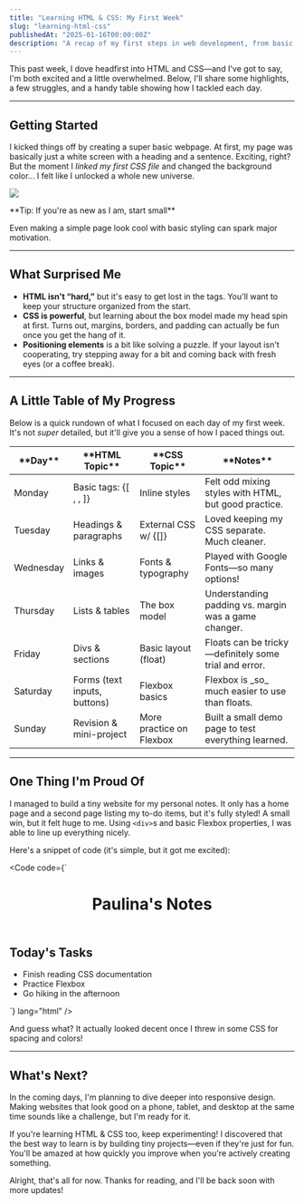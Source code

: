 ```yaml
---
title: "Learning HTML & CSS: My First Week"
slug: "learning-html-css"
publishedAt: "2025-01-16T00:00:00Z"
description: "A recap of my first steps in web development, from basic tags to styling techniques."
---
```



This past week, I dove headfirst into HTML and CSS—and I've got to say, I'm both excited and a little overwhelmed. Below, I'll share some highlights, a few struggles, and a handy table showing how I tackled each day.

<hr class="my-8 bg-neutral-200 dark:bg-neutral-700" />

## Getting Started

I kicked things off by creating a super basic webpage. At first, my page was basically just a white screen with a heading and a sentence. Exciting, right? But the moment I _linked my first CSS file_ and changed the background color... I felt like I unlocked a whole new universe.

<div class="my-6 flex items-start gap-2 rounded-xl border border-green-500 bg-green-200 p-3 dark:border-green-700 dark:bg-green-900">
  <img class="relative top-[3px] my-0" src="/images/icon-tip.svg" />
  <div class="">
    <p class="my-0 font-extrabold text-neutral-700 dark:text-neutral-0">
      **Tip: If you're as new as I am, start small**
    </p>
    <p class="my-0">
      Even making a simple page look cool with basic styling can spark major
      motivation.
    </p>
  </div>
</div>

<hr class="bg-neutral-200 dark:bg-neutral-700" />

## What Surprised Me

- **HTML isn't “hard,”** but it's easy to get lost in the tags. You'll want to keep your structure organized from the start.
- **CSS is powerful**, but learning about the box model made my head spin at first. Turns out, margins, borders, and padding can actually be fun once you get the hang of it.
- **Positioning elements** is a bit like solving a puzzle. If your layout isn't cooperating, try stepping away for a bit and coming back with fresh eyes (or a coffee break).

<hr class="bg-neutral-200 dark:bg-neutral-700" />

## A Little Table of My Progress

Below is a quick rundown of what I focused on each day of my first week. It's not _super_ detailed, but it'll give you a sense of how I paced things out.

<table className="table-auto rounded-lg border border-neutral-200 dark:border-neutral-700">
  <thead>
    <tr className="">
      <th className="border border-neutral-200 px-[6px] pb-2 pt-[6px] text-left dark:border-neutral-700">
        **Day**
      </th>
      <th className="border border-neutral-200 px-[6px] pb-2 pt-[6px] text-left dark:border-neutral-700">
        **HTML Topic**
      </th>
      <th className="border border-neutral-200 px-[6px] pb-2 pt-[6px] text-left dark:border-neutral-700">
        **CSS Topic**
      </th>
      <th className="border border-neutral-200 px-[6px] pb-2 pt-[6px] text-left dark:border-neutral-700">
        **Notes**
      </th>
    </tr>
  </thead>
  <tbody>
    <tr>
      <td className="border border-neutral-200 px-[6px] pb-2 pt-[6px] text-base dark:border-neutral-700">
        Monday
      </td>
      <td className="border border-neutral-200 px-[6px] pb-2 pt-[6px] dark:border-neutral-700">
        Basic tags:
        {[
        <InlineCode code={`html`} lang="html" key="html" />,
        <InlineCode code={`head`} lang="html" key="head" />,
        <InlineCode code={`body`} lang="html" key="body" />
        ]}
      </td>
      <td className="border border-neutral-200 px-[6px] pb-2 pt-[6px] dark:border-neutral-700">
        Inline styles
      </td>
      <td className="border border-neutral-200 px-[6px] pb-2 pt-[6px] dark:border-neutral-700">
        Felt odd mixing styles with HTML, but good practice.
      </td>
    </tr>
    <tr>
      <td className="border border-neutral-200 px-[6px] pb-2 pt-[6px] dark:border-neutral-700">
        Tuesday
      </td>
      <td className="border border-neutral-200 px-[6px] pb-2 pt-[6px] dark:border-neutral-700">
        Headings & paragraphs
      </td>
      <td className="border border-neutral-200 px-[6px] pb-2 pt-[6px] dark:border-neutral-700">
        External CSS w/ 
        {[<InlineCode code={`link`} lang="html" key="link" />]}
      </td>
      <td className="border border-neutral-200 px-[6px] pb-2 pt-[6px] dark:border-neutral-700">
        Loved keeping my CSS separate. Much cleaner.
      </td>
    </tr>
    <tr>
      <td className="border border-neutral-200 px-[6px] pb-2 pt-[6px] dark:border-neutral-700">
        Wednesday
      </td>
      <td className="border border-neutral-200 px-[6px] pb-2 pt-[6px] dark:border-neutral-700">
        Links & images
      </td>
      <td className="border border-neutral-200 px-[6px] pb-2 pt-[6px] dark:border-neutral-700">
        Fonts & typography
      </td>
      <td className="border border-neutral-200 px-[6px] pb-2 pt-[6px] dark:border-neutral-700">
        Played with Google Fonts—so many options!
      </td>
    </tr>
    <tr>
      <td className="border border-neutral-200 px-[6px] pb-2 pt-[6px] dark:border-neutral-700">
        Thursday
      </td>
      <td className="border border-neutral-200 px-[6px] pb-2 pt-[6px] dark:border-neutral-700">
        Lists & tables
      </td>
      <td className="border border-neutral-200 px-[6px] pb-2 pt-[6px] dark:border-neutral-700">
        The box model
      </td>
      <td className="border border-neutral-200 px-[6px] pb-2 pt-[6px] dark:border-neutral-700">
        Understanding padding vs. margin was a game changer.
      </td>
    </tr>
    <tr>
      <td className="border border-neutral-200 px-[6px] pb-2 pt-[6px] dark:border-neutral-700">
        Friday
      </td>
      <td className="border border-neutral-200 px-[6px] pb-2 pt-[6px] dark:border-neutral-700">
        Divs & sections
      </td>
      <td className="border border-neutral-200 px-[6px] pb-2 pt-[6px] dark:border-neutral-700">
        Basic layout (float)
      </td>
      <td className="border border-neutral-200 px-[6px] pb-2 pt-[6px] dark:border-neutral-700">
        Floats can be tricky—definitely some trial and error.
      </td>
    </tr>
    <tr>
      <td className="border border-neutral-200 px-[6px] pb-2 pt-[6px] dark:border-neutral-700">
        Saturday
      </td>
      <td className="border border-neutral-200 px-[6px] pb-2 pt-[6px] dark:border-neutral-700">
        Forms (text inputs, buttons)
      </td>
      <td className="border border-neutral-200 px-[6px] pb-2 pt-[6px] dark:border-neutral-700">
        Flexbox basics
      </td>
      <td className="border border-neutral-200 px-[6px] pb-2 pt-[6px] dark:border-neutral-700">
        Flexbox is _so_ much easier to use than floats.
      </td>
    </tr>
    <tr>
      <td className="border border-neutral-200 px-[6px] pb-2 pt-[6px] dark:border-neutral-700">
        Sunday
      </td>
      <td className="border border-neutral-200 px-[6px] pb-2 pt-[6px] dark:border-neutral-700">
        Revision & mini-project
      </td>
      <td className="border border-neutral-200 px-[6px] pb-2 pt-[6px] dark:border-neutral-700">
        More practice on Flexbox
      </td>
      <td className="border border-neutral-200 px-[6px] pb-2 pt-[6px] dark:border-neutral-700">
        Built a small demo page to test everything learned.
      </td>
    </tr>

  </tbody>
</table>

<hr class="bg-neutral-200 dark:bg-neutral-700" />

## One Thing I'm Proud Of

I managed to build a tiny website for my personal notes. It only has a home page and a second page listing my to-do items, but it's fully styled! A small win, but it felt huge to me. Using `<div>`s and basic Flexbox properties, I was able to line up everything nicely.

Here's a snippet of code (it's simple, but it got me excited):

<Code
  code={`
<!DOCTYPE html>
<html lang="en">
  <head>
    <meta charset="UTF-8" />
    <title>My Mini Site</title>
    <link rel="stylesheet" href="styles.css" />
  </head>
  <body>
    <header>
      <h1>Paulina's Notes</h1>
    </header>
    <main>
      <section class="notes">
        <h2>Today's Tasks</h2>
        <ul>
          <li>Finish reading CSS documentation</li>
          <li>Practice Flexbox</li>
          <li>Go hiking in the afternoon</li>
        </ul>
      </section>
    </main>
  </body>
</html>
`}
  lang="html"
/>

And guess what? It actually looked decent once I threw in some CSS for spacing and colors!

<hr class="bg-neutral-200 dark:bg-neutral-700" />

## What's Next?

<div class="space-y-3">
In the coming days, I'm planning to dive deeper into responsive design. Making websites that look good on a phone, tablet, and desktop at the same time sounds like a challenge, but I'm ready for it.

If you're learning HTML & CSS too, keep experimenting! I discovered that the best way to learn is by building tiny projects—even if they're just for fun. You'll be amazed at how quickly you improve when you're actively creating something.

Alright, that's all for now. Thanks for reading, and I'll be back soon with more updates!

</div>
